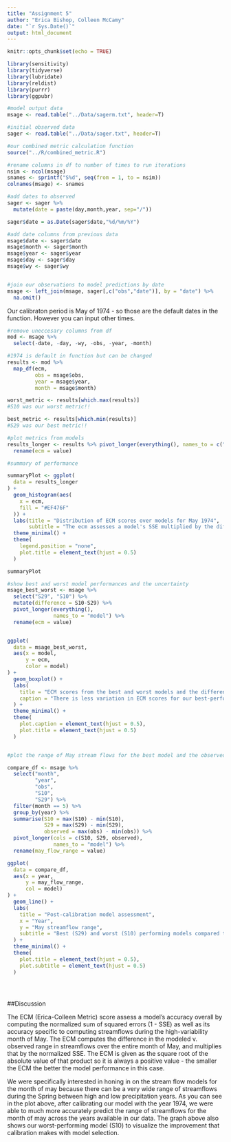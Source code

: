 ```yaml
---
title: "Assignment 5"
author: "Erica Bishop, Colleen McCamy"
date: "`r Sys.Date()`"
output: html_document
---
```


```r
knitr::opts_chunk$set(echo = TRUE)
```

```r
library(sensitivity)
library(tidyverse)
library(lubridate)
library(reldist)
library(purrr)
library(ggpubr)
```
```r

#model output data
msage <- read.table("../Data/sagerm.txt", header=T)

#initial observed data
sager <- read.table("../Data/sager.txt", header=T)

```


```r
#our combined metric calculation function
source("../R/combined_metric.R")

```

```r

#rename columns in df to number of times to run iterations
nsim <- ncol(msage)
snames <- sprintf("S%d", seq(from = 1, to = nsim))
colnames(msage) <- snames

#add dates to observed
sager <- sager %>% 
  mutate(date = paste(day,month,year, sep="/"))

sager$date = as.Date(sager$date,"%d/%m/%Y")

#add date columns from previous data
msage$date <- sager$date
msage$month <- sager$month
msage$year <- sager$year
msage$day <- sager$day
msage$wy <- sager$wy


#join our observations to model predictions by date
msage <- left_join(msage, sager[,c("obs","date")], by = "date") %>% 
  na.omit()


```

Our calibraton period is May of 1974 - so those are the default dates in the function. However you can input other times. 
```r

#remove uneccesary columns from df
mod <- msage %>% 
  select(-date, -day, -wy, -obs, -year, -month)

#1974 is default in function but can be changed 
results <- mod %>% 
  map_df(ecm,
         obs = msage$obs,
         year = msage$year,
         month = msage$month)

```

```r

worst_metric <- results[which.max(results)]
#S10 was our worst metric!!

best_metric <- results[which.min(results)]
#S29 was our best metric!!


```


```r
#plot metrics from models
results_longer <- results %>% pivot_longer(everything(), names_to = c("model")) %>% 
  rename(ecm = value)

#summary of performance

summaryPlot <- ggplot(
  data = results_longer
) +
  geom_histogram(aes(
    x = ecm,
    fill = "#EF476F"
  )) +
  labs(title = "Distribution of ECM scores over models for May 1974",
       subtitle = "The ecm assesses a model's SSE multiplied by the difference in ranges for the month of May") +
  theme_minimal() +
  theme(
    legend.position = "none",
    plot.title = element_text(hjust = 0.5)
  )

summaryPlot


```

```r

#show best and worst model performances and the uncertainty 
msage_best_worst <- msage %>% 
  select("S29", "S10") %>% 
  mutate(difference = S10-S29) %>%
  pivot_longer(everything(),
               names_to = "model") %>% 
  rename(ecm = value)


ggplot(
  data = msage_best_worst,
  aes(x = model,
      y = ecm,
      color = model)
) +
  geom_boxplot() +
  labs(
    title = "ECM scores from the best and worst models and the difference between them",
    caption = "There is less variation in ECM scores for our best-performing model (S29)"
  ) +
  theme_minimal() +
  theme(
    plot.caption = element_text(hjust = 0.5),
    plot.title = element_text(hjust = 0.5)
  )



```

```r

#plot the range of May stream flows for the best model and the observed data

compare_df <- msage %>% 
  select("month",
         "year",
         "obs",
         "S10",
         "S29") %>% 
  filter(month == 5) %>% 
  group_by(year) %>% 
  summarise(S10 = max(S10) - min(S10),
            S29 = max(S29) - min(S29),
            observed = max(obs) - min(obs)) %>% 
  pivot_longer(cols = c(S10, S29, observed),
               names_to = "model") %>% 
  rename(may_flow_range = value)

ggplot(
  data = compare_df,
  aes(x = year,
      y = may_flow_range,
      col = model)
) +
  geom_line() +
  labs(
    title = "Post-calibration model assessment",
    x = "Year",
    y = "May streamflow range",
    subtitle = "Best (S29) and worst (S10) performing models compared to observed streamflows"
  ) +
  theme_minimal() +
  theme(
    plot.title = element_text(hjust = 0.5),
    plot.subtitle = element_text(hjust = 0.5)
  )





```


##Discussion 

The ECM (Erica-Colleen Metric) score assess a model's accuracy overall by computing the normalized sum of squared errors (1 - SSE) as well as its accuracy specific to computing streamflows during the high-variability month of May. The ECM computes the difference in the modeled v. observed range in streamflows over the entire month of May, and multiplies that by the normalized SSE. The ECM is given as the square root of the absolute value of that product so it is always a positive value - the smaller the ECM the better the model performance in this case. 

We were specifically interested in honing in on the stream flow models for the month of may because there can be a very wide range of streamflows during the Spring between high and low precipitation years. As you can see in the plot above, after calibrating our model with the year 1974, we were able to much more accurately predict the range of streamflows for the month of may across the years available in our data. The graph above also shows our worst-performing model (S10) to visualize the improvement that calibration makes with model selection. 



